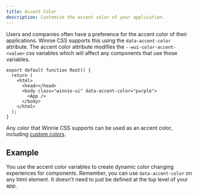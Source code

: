 ```yaml
---
title: Accent Color
description: Customize the accent color of your application.
---
```




Users and companies often have a preference for the accent color of their applications. Winnie CSS supports this using the `data-accent-color` attribute. The accent color attribute modifies the `--wui-color-accent-<value>` css variables which will affect any components that use those variables.

```tsx title="root.tsx" ins="class="winnie-ui"" ins="data-accent-color="purple""
export default function Root() {
  return (
    <html>
      <head></head>
      <body class="winnie-ui" data-accent-color="purple">
        <App />
      </body>
    </html>
  );
}
```

Any color that Winnie CSS supports can be used as an accent color, including [custom colors](http://localhost:4321/css/docs/reference/color#customizing-colors).

## Example

You use the accent color variables to create dynamic color changing experiences for components. Remember, you can use `data-accent-color` on any html element. It doesn't need to just be defined at the top level of your app.

<Demo>
  <AccentColorExample client:only="react" />
</Demo>
